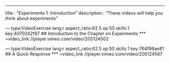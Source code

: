 --- 
title       : "Experiments 1: Introduction"
description : "These videos will help you think about experiments"
  
--- type:VideoExercise lang:r aspect_ratio:62.5 xp:50 skills:1 key:4070242f87
## Introduction to the Chapter on Experiments
*** =video_link
//player.vimeo.com/video/205124502
 
--- type:VideoExercise lang:r aspect_ratio:62.5 xp:50 skills:1 key:764f98ae81
## A Quick Response
*** =video_link
//player.vimeo.com/video/205124567

